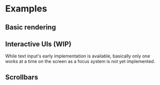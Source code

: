 

# Examples

## Basic rendering

<ExampleBasic />

## Interactive UIs (WIP)

While text input's early implementation is available, basically only one works at a time on the screen as a focus system is not yet implemented.

<ExamplePicker />

## Scrollbars

<ExampleScrollbars />
